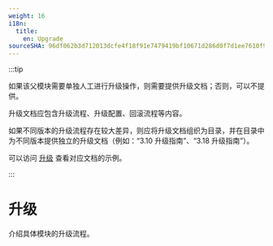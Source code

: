 ```yaml
---
weight: 16
i18n:
  title:
    en: Upgrade
sourceSHA: 96df062b3d712013dcfe4f18f91e7479419bf10671d286d0f7d1ee7610f97665
---
```


:::tip

如果该父模块需要单独人工进行升级操作，则需要提供升级文档；否则，可以不提供。

升级文档应包含升级流程、升级配置、回滚流程等内容。

如果不同版本的升级流程存在较大差异，则应将升级文档组织为目录，并在目录中为不同版本提供独立的升级文档（例如：“3.10 升级指南”、“3.18 升级指南”）。

可以访问 [升级](https://product-doc-guide.alauda.cn/template/upgrade/example.html) 查看对应文档的示例。

:::

# 升级

介绍具体模块的升级流程。
